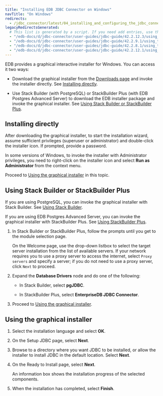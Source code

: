 ```yaml
---
title: "Installing EDB JDBC Connector on Windows"
navTitle: "On Windows"
redirects:
  - /jdbc_connector/latest/04_installing_and_configuring_the_jdbc_connector/04_using_the_graphical_installer_to_install_the_connector/
legacyRedirectsGenerated:
  # This list is generated by a script. If you need add entries, use the `legacyRedirects` key.
  - "/edb-docs/d/jdbc-connector/user-guides/jdbc-guide/42.2.12.3/using_the_graphical_installer_to_install_the_connector.html"
  - "/edb-docs/d/jdbc-connector/user-guides/jdbc-guide/42.2.9.1/using_the_graphical_installer_to_install_the_connector.html"
  - "/edb-docs/d/jdbc-connector/user-guides/jdbc-guide/42.2.8.1/using_the_graphical_installer_to_install_the_connector.html"
  - "/edb-docs/d/jdbc-connector/user-guides/jdbc-guide/42.2.12.1/using_the_graphical_installer_to_install_the_connector.html"
---
```



EDB provides a graphical interactive installer for Windows. You can access it two ways:

- Download the graphical installer from the [Downloads page](https://www.enterprisedb.com/software-downloads-postgres#connectors) and invoke the installer directly. See [Installing directly](#installing-directly).

- Use Stack Builder (with PostgreSQL) or StackBuilder Plus (with EDB Postgres Advanced Server) to download the EDB installer package and invoke the graphical installer.  See [Using Stack Builder or StackBuilder Plus](#using-stack-builder-or-stackbuilder-plus).


## Installing directly

After downloading the graphical installer, to start the installation wizard, assume sufficient privileges (superuser or administrator) and double-click the installer icon. If prompted, provide a password.

In some versions of Windows, to invoke the installer with Administrator privileges, you need to right-click on the installer icon and select **Run as Administrator** from the context menu.

Proceed to [Using the graphical installer](#using-the-graphical-installer) in this topic.


## Using Stack Builder or StackBuilder Plus

If you are using PostgreSQL, you can invoke the graphical installer with Stack Builder. See [Using Stack Builder](https://www.enterprisedb.com/docs/supported-open-source/postgresql/installer/03_using_stackbuilder/). 

If you are using EDB Postgres Advanced Server, you can invoke the graphical installer with StackBuilder Plus. See [Using StackBuilder Plus](/epas/latest/epas_inst_windows/installing_advanced_server_with_the_interactive_installer/using_stackbuilder_plus/). 

1. In Stack Builder or StackBuilder Plus, follow the prompts until you get to the module selection page.

   On the Welcome page, use the drop-down listbox to select the target server installation from the list of available servers. If your network requires you to use a proxy server to access the internet, select `Proxy servers` and specify a server; if you do not need to use a proxy server, click `Next` to proceed.

1. Expand the **Database Drivers** node and do one of the following:

   - In Stack Builder, select **pgJDBC**. 

   - In StackBuilder Plus, select  **EnterpriseDB JDBC Connector**.

1. Proceed to [Using the graphical installer](#using-the-graphical-installer).


## Using the graphical installer 

1. Select the installation language and select **OK**.

1. On the Setup JDBC page, select **Next**.

1. Browse to a directory where you want JDBC to be installed, or allow the installer to install JDBC in the default location. Select **Next**.

1. On the Ready to Install page, select **Next**.

   An information box shows the installation progress of the selected components. 

1. When the installation has completed, select **Finish**.
